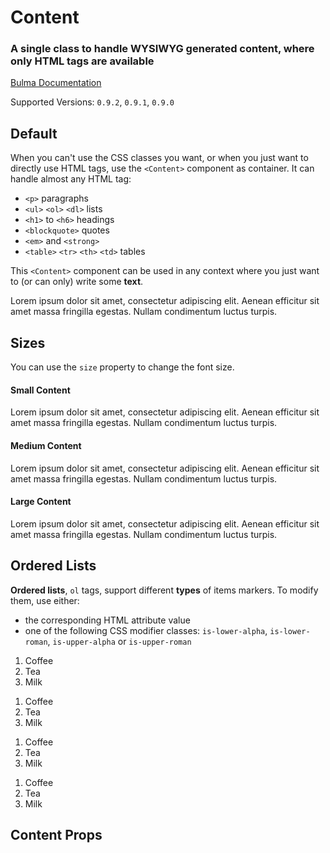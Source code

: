 

<Meta title="Elements/Content" component={Content} />

# Content

### A single class to handle **WYSIWYG** generated content, where only **HTML tags** are available

[Bulma Documentation](https://bulma.io/documentation/elements/content/)

Supported Versions: `0.9.2`, `0.9.1`, `0.9.0`

## Default

When you can't use the CSS classes you want, or when you just want to directly use HTML tags, use the `<Content>` component as container. It can handle almost any HTML tag:

- `<p>` paragraphs
- `<ul>` `<ol>` `<dl>` lists
- `<h1>` to `<h6>` headings
- `<blockquote>` quotes
- `<em>` and `<strong>`
- `<table>` `<tr>` `<th>` `<td>` tables

This `<Content>` component can be used in any context where you just want to (or can only) write some **text**.

<Canvas>
  <Story name="Default">
    <Content>
      <p>Lorem ipsum dolor sit amet, consectetur adipiscing elit. Aenean efficitur sit amet massa fringilla egestas. Nullam condimentum luctus turpis.</p>
    </Content>
  </Story>
</Canvas>

## Sizes

You can use the `size` property to change the font size.

#### Small Content

<Canvas>
  <Story name="Small">
    <Content size="small">
      <p>Lorem ipsum dolor sit amet, consectetur adipiscing elit. Aenean efficitur sit amet massa fringilla egestas. Nullam condimentum luctus turpis.</p>
    </Content>
  </Story>
</Canvas>

#### Medium Content

<Canvas>
  <Story name="Medium">
    <Content size="medium">
      <p>Lorem ipsum dolor sit amet, consectetur adipiscing elit. Aenean efficitur sit amet massa fringilla egestas. Nullam condimentum luctus turpis.</p>
    </Content>
  </Story>
</Canvas>

#### Large Content

<Canvas>
  <Story name="Large">
    <Content size="large">
      <p>Lorem ipsum dolor sit amet, consectetur adipiscing elit. Aenean efficitur sit amet massa fringilla egestas. Nullam condimentum luctus turpis.</p>
    </Content>
  </Story>
</Canvas>

## Ordered Lists

**Ordered lists**, `ol` tags, support different **types** of items markers. To modify them, use either:

- the corresponding HTML attribute value
- one of the following CSS modifier classes: `is-lower-alpha`, `is-lower-roman`, `is-upper-alpha` or `is-upper-roman`

<Canvas>
  <Story name="Ordered Lists">
    <Content>
      <ol className="is-lower-alpha">
        <li>Coffee</li>
        <li>Tea</li>
        <li>Milk</li>
      </ol>
      <ol className="is-lower-roman">
        <li>Coffee</li>
        <li>Tea</li>
        <li>Milk</li>
      </ol>
      <ol className="is-upper-alpha">
        <li>Coffee</li>
        <li>Tea</li>
        <li>Milk</li>
      </ol>
      <ol className="is-upper-roman">
        <li>Coffee</li>
        <li>Tea</li>
        <li>Milk</li>
      </ol>
    </Content>
  </Story>
</Canvas>

## Content Props

<ArgsTable of={Content} />



